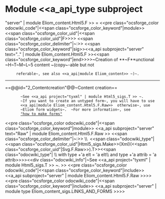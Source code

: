 =Module <<a_api_type subproject="server" | module Eliom_content.Html5.F >> =
<<pre class="ocsforge_color odocwiki_code"|<<span class="ocsforge_color_keyword"|module>> <<span class="ocsforge_color_uid"|<<span class="ocsforge_color_uid"|F>>>> <<span class="ocsforge_color_delimiter"|~:>> <<span class="ocsforge_color_keyword"|sig>><<a_api subproject="server" text=".." | module Eliom_content.Html5.F >><<span class="ocsforge_color_keyword"|end>>>>~Creation of **~F**unctional ~H~T~M~L~5 content ~(copy~-able but not
      referable~, see also <<a_api|module Eliom_content>> ~)~.

----


==@@id="2_Contentcreation"@@~Content creation==



        ~See <<a_api project="tyxml" | module Html5_sigs.T >> ~.
        ~If you want to create an untyped form~, you will have to use         <<a_api|module Eliom_content.Html5.F.Raw>>  otherwise~, use
        ~Eliom form widgets~.  ~For more information~, see
        [[http://ocsigen.org/howto/forms/|"how to make forms"]]
<<pre class="ocsforge_color odocwiki_code"|<<span class="ocsforge_color_keyword"|module>> <<a_api subproject="server" text="Raw" | module Eliom_content.Html5.F.Raw >> <<span class="ocsforge_color_delimiter"|~:>> \\  <<span class="odocwiki_type"|<<span class="ocsforge_color_uid"|Html5_sigs.Make>>(Xml)(<<span class="ocsforge_color_uid"|Svg.F.Raw>>).T>><<span class="odocwiki_type"| \\      with type +'a elt = 'a elt\\       and type +'a attrib = 'a attrib>>>><<div class="odocwiki_info"|~See <<a_api project="tyxml" | module Html5_sigs.T >> ~.
>>
<<pre class="ocsforge_color odocwiki_code"|<<span class="ocsforge_color_keyword"|include>> <<a_api subproject="server" | module Eliom_content.Html5.F.Raw >>>>
<<pre class="ocsforge_color odocwiki_code"|<<span class="ocsforge_color_keyword"|include>> <<a_api subproject="server" | module type Eliom_content_sigs.LINKS_AND_FORMS >>>>
